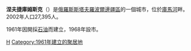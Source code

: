 {{expand Russian|time=2018-11-17T04:37:55+00:00}}
{{unreferenced|time=2018-11-17T04:37:55+00:00}}
{{Coord|44|45|N|44|59|E|display=title}}
'''涅夫捷庫姆斯克'''（{{lang-ru|Нефтеку́мск}}）是[[俄羅斯|俄羅斯]][[斯塔夫羅波爾邊疆區|斯塔夫羅波爾邊疆區]]的一個城市，位於[[庫馬河|庫馬河]]畔。2002年人口27,395人。

1961年因開採[[石油|石油]]而建立，1968年設市。

{{斯塔夫羅波爾邊疆區城市}}
{{Russia-geo-stub}}

[[Category:斯塔夫羅波爾邊疆區城市|Н]]
[[Category:1961年建立的聚居地|Category:1961年建立的聚居地]]